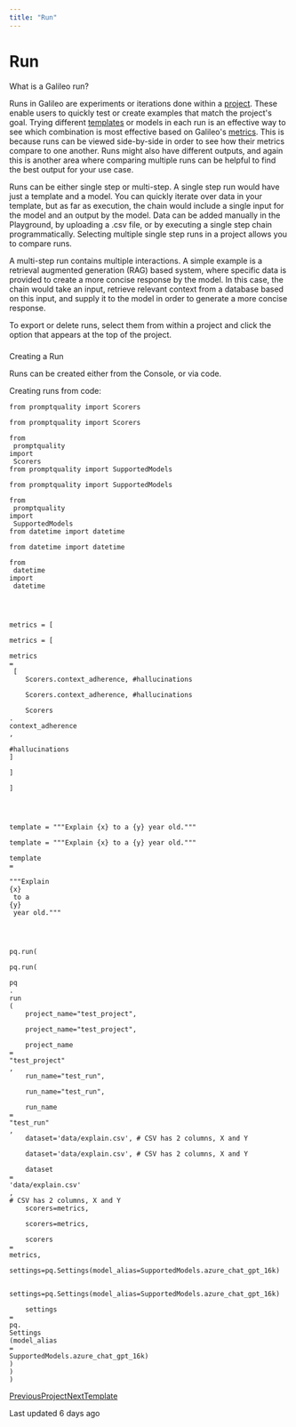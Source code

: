 ```yaml
---
title: "Run"
---
```


# Run

What is a Galileo run?

Runs in Galileo are experiments or iterations done within a [project](/galileo/gen-ai-studio-products/galileo-evaluate/concepts/project). These enable users to quickly test or create examples that match the project's goal. Trying different [templates](/galileo/gen-ai-studio-products/galileo-evaluate/concepts/template) or models in each run is an effective way to see which combination is most effective based on Galileo's [metrics](/galileo/gen-ai-studio-products/galileo-evaluate/concepts/metrics). This is because runs can be viewed side-by-side in order to see how their metrics compare to one another. Runs might also have different outputs, and again this is another area where comparing multiple runs can be helpful to find the best output for your use case.

Runs can be either single step or multi-step. A single step run would have just a template and a model. You can quickly iterate over data in your template, but as far as execution, the chain would include a single input for the model and an output by the model. Data can be added manually in the Playground, by uploading a .csv file, or by executing a single step chain programmatically. Selecting multiple single step runs in a project allows you to compare runs.

A multi-step run contains multiple interactions. A simple example is a retrieval augmented generation (RAG) based system, where specific data is provided to create a more concise response by the model. In this case, the chain would take an input, retrieve relevant context from a database based on this input, and supply it to the model in order to generate a more concise response.

To export or delete runs, select them from within a project and click the option that appears at the top of the project.

### 

[](#creating-a-run)

Creating a Run

Runs can be created either from the Console, or via code.

Creating runs from code:

```
from promptquality import Scorers

from promptquality import Scorers

from
 promptquality 
import
 Scorers
from promptquality import SupportedModels

from promptquality import SupportedModels

from
 promptquality 
import
 SupportedModels
from datetime import datetime

from datetime import datetime

from
 datetime 
import
 datetime




metrics = [

metrics = [

metrics 
=
 [
    Scorers.context_adherence, #hallucinations

    Scorers.context_adherence, #hallucinations

    Scorers
.
context_adherence
,
 
#hallucinations
]

]

]




template = """Explain {x} to a {y} year old."""

template = """Explain {x} to a {y} year old."""

template 
=
 
"""Explain 
{x}
 to a 
{y}
 year old."""




pq.run(

pq.run(

pq
.
run
(
    project_name="test_project",

    project_name="test_project",

    project_name
=
"test_project"
,
    run_name="test_run",

    run_name="test_run",

    run_name
=
"test_run"
,
    dataset='data/explain.csv', # CSV has 2 columns, X and Y

    dataset='data/explain.csv', # CSV has 2 columns, X and Y

    dataset
=
'data/explain.csv'
, 
# CSV has 2 columns, X and Y
    scorers=metrics,

    scorers=metrics,

    scorers
=
metrics,
    settings=pq.Settings(model_alias=SupportedModels.azure_chat_gpt_16k)

    settings=pq.Settings(model_alias=SupportedModels.azure_chat_gpt_16k)

    settings
=
pq.
Settings
(model_alias
=
SupportedModels.azure_chat_gpt_16k)
)
)
)
```

[PreviousProject](/galileo/gen-ai-studio-products/galileo-evaluate/concepts/project)[NextTemplate](/galileo/gen-ai-studio-products/galileo-evaluate/concepts/template)

Last updated 6 days ago